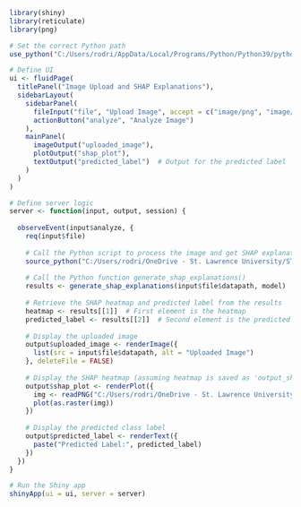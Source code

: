 
```{r}
library(shiny)
library(reticulate)
library(png)
```

```{r}
# Set the correct Python path
use_python("C:/Users/rodri/AppData/Local/Programs/Python/Python39/python.exe")
```


```{r}
# Define UI
ui <- fluidPage(
  titlePanel("Image Upload and SHAP Explanations"),
  sidebarLayout(
    sidebarPanel(
      fileInput("file", "Upload Image", accept = c("image/png", "image/jpeg")),
      actionButton("analyze", "Analyze Image")
    ),
    mainPanel(
      imageOutput("uploaded_image"),
      plotOutput("shap_plot"),
      textOutput("predicted_label")  # Output for the predicted label
    )
  )
)
```


```{r}
# Define server logic
server <- function(input, output, session) {
  
  observeEvent(input$analyze, {
    req(input$file)
    
    # Call the Python script to process the image and get SHAP explanations
    source_python("C:/Users/rodri/OneDrive - St. Lawrence University/STAT289/SYE/python_script.py")
    
    # Call the Python function generate_shap_explanations()
    results <- generate_shap_explanations(input$file$datapath, model)
    
    # Retrieve the SHAP heatmap and predicted label from the results
    heatmap <- results[[1]]  # First element is the heatmap
    predicted_label <- results[[2]]  # Second element is the predicted label
    
    # Display the uploaded image
    output$uploaded_image <- renderImage({
      list(src = input$file$datapath, alt = "Uploaded Image")
    }, deleteFile = FALSE)
    
    # Display the SHAP heatmap (assuming heatmap is saved as 'output_shap.png')
    output$shap_plot <- renderPlot({
      img <- readPNG("C:/Users/rodri/OneDrive - St. Lawrence University/STAT289/SYE/output_shap.png")
      plot(as.raster(img))
    })
    
    # Display the predicted class label
    output$predicted_label <- renderText({
      paste("Predicted Label:", predicted_label)
    })
  })
}
```


```{r}
# Run the Shiny app
shinyApp(ui = ui, server = server)

```
